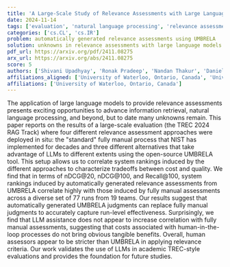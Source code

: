 ```yaml
---
title: 'A Large-Scale Study of Relevance Assessments with Large Language Models: An Initial Look'
date: 2024-11-14
tags: ['evaluation', 'natural language processing', 'relevance assessments', 'cost and quality tradeoffs', 'large language models', 'information retrieval', 'Recall', 'automatically generated judgments', 'TREC-style evaluations', 'human-in-the-loop processes', 'nDCG']
categories: ['cs.CL', 'cs.IR']
problem: automatically generated relevance assessments using UMBRELA
solution: unknowns in relevance assessments with large language models
pdf_url: https://arxiv.org/pdf/2411.08275
arx_url: https://arxiv.org/abs/2411.08275
score: 5
authors: ['Shivani Upadhyay', 'Ronak Pradeep', 'Nandan Thakur', 'Daniel Campos', 'Nick Craswell', 'Ian Soboroff', 'Hoa Trang Dang', 'Jimmy Lin']
affiliations_aligned: ['University of Waterloo, Ontario, Canada', 'University of Waterloo, Ontario, Canada', 'University of Waterloo, Ontario, Canada', 'University of Waterloo, Ontario, Canada', 'University of Waterloo, Ontario, Canada', 'University of Waterloo, Ontario, Canada', 'University of Waterloo, Ontario, Canada', 'University of Waterloo, Ontario, Canada']
affiliations: ['University of Waterloo, Ontario, Canada']
---
```



The application of large language models to provide relevance assessments presents exciting opportunities to advance information retrieval, natural language processing, and beyond, but to date many unknowns remain. This paper reports on the results of a large-scale evaluation (the TREC 2024 RAG Track) where four different relevance assessment approaches were deployed in situ: the "standard" fully manual process that NIST has implemented for decades and three different alternatives that take advantage of LLMs to different extents using the open-source UMBRELA tool. This setup allows us to correlate system rankings induced by the different approaches to characterize tradeoffs between cost and quality. We find that in terms of nDCG@20, nDCG@100, and Recall@100, system rankings induced by automatically generated relevance assessments from UMBRELA correlate highly with those induced by fully manual assessments across a diverse set of 77 runs from 19 teams. Our results suggest that automatically generated UMBRELA judgments can replace fully manual judgments to accurately capture run-level effectiveness. Surprisingly, we find that LLM assistance does not appear to increase correlation with fully manual assessments, suggesting that costs associated with human-in-the-loop processes do not bring obvious tangible benefits. Overall, human assessors appear to be stricter than UMBRELA in applying relevance criteria. Our work validates the use of LLMs in academic TREC-style evaluations and provides the foundation for future studies.